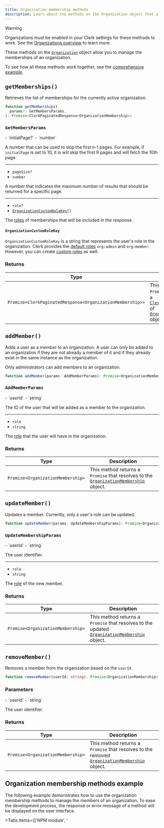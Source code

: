 ```yaml
---
title: Organization membership methods
description: Learn about the methods on the Organization object that allow you to manage the members of an organization.
---
```


> [!WARNING]
> Organizations must be enabled in your Clerk settings for these methods to work. See the [Organizations overview](/docs/organizations/overview#enable-organizations-in-your-application) to learn more.

These methods on the [`Organization`](/docs/references/javascript/organization/organization) object allow you to manage the memberships of an organization.

To see how all these methods work together, see the [comprehensive example](#organization-membership-methods-example).

## `getMemberships()`

Retrieves the list of memberships for the currently active organization.

```typescript
function getMemberships(
  params?: GetMembersParams,
): Promise<ClerkPaginatedResponse<OrganizationMembership>>
```

### `GetMembersParams`

<Properties>
  - `initialPage?`
  - `number`

  A number that can be used to skip the first n-1 pages. For example, if `initialPage` is set to 10, it is will skip the first 9 pages and will fetch the 10th page.

  ---

  - `pageSize?`
  - `number`

  A number that indicates the maximum number of results that should be returned for a specific page.

  ---

  - `role?`
  - <code>[OrganizationCustomRoleKey](#organization-custom-role-key)\[]</code>

  The [roles](/docs/organizations/roles-permissions) of memberships that will be included in the response.
</Properties>

#### `OrganizationCustomRoleKey`

`OrganizationCustomRoleKey` is a string that represents the user's role in the organization. Clerk provides the [default roles](/docs/organizations/roles-permissions#default-roles) `org:admin` and `org:member`. However, you can create [custom roles](/docs/organizations/create-roles-permissions) as well.

### Returns

| Type | Description |
| - | - |
| `Promise<ClerkPaginatedResponse<OrganizationMembership>>` | This method returns a `Promise` that resolves to a [`ClerkPaginatedResponse`][pag-ref] of [`OrganizationMembership`][org-mem-ref] objects. |

## `addMember()`

Adds a user as a member to an organization. A user can only be added to an organization if they are not already a member of it and if they already exist in the same instance as the organization.

Only administrators can add members to an organization.

```typescript
function addMember(params: AddMemberParams): Promise<OrganizationMembership>
```

### `AddMemberParams`

<Properties>
  - `userId`
  - `string`

  The ID of the user that will be added as a member to the organization.

  ---

  - `role`
  - `string`

  The [role](/docs/organizations/roles-permissions) that the user will have in the organization.
</Properties>

### Returns

| Type | Description |
| - | - |
| `Promise<OrganizationMembership>` | This method returns a `Promise` that resolves to the [`OrganizationMembership`][org-mem-ref] object. |

## `updateMember()`

Updates a member. Currently, only a user's role can be updated.

```typescript
function updateMember(params: UpdateMembershipParams): Promise<OrganizationMembership>
```

### `UpdateMembershipParams`

<Properties>
  - `userId`
  - `string`

  The user identifier.

  ---

  - `role`
  - `string`

  The [role](/docs/organizations/roles-permissions) of the new member.
</Properties>

### Returns

| Type | Description |
| - | - |
| `Promise<OrganizationMembership>` | This method returns a `Promise` that resolves to the updated [`OrganizationMembership`][org-mem-ref] object. |

## `removeMember()`

Removes a member from the organization based on the `userId`.

```typescript
function removeMember(userId: string): Promise<OrganizationMembership>
```

### Parameters

<Properties>
  - `userId`
  - `string`

  The user identifier.
</Properties>

### Returns

| Type | Description |
| - | - |
| `Promise<OrganizationMembership>` | This method returns a `Promise` that resolves to the removed [`OrganizationMembership`][org-mem-ref] object. |

## Organization membership methods example

The following example demonstrates how to use the organization membership methods to manage the members of an organization. To ease the development process, the response or error message of a method will be displayed on the user interface.

<Tabs items={['NPM module', '<script>']}>
  <Tab>
    Use the following tabs to view the code necessary for each file.

    <CodeBlockTabs options={["index.html", "main.js"]}>
      ```html {{ filename: 'index.html' }}
      <!doctype html>
      <html lang="en">
        <head>
          <meta charset="UTF-8" />
          <link rel="icon" type="image/svg+xml" href="/vite.svg" />
          <meta name="viewport" content="width=device-width, initial-scale=1.0" />
          <title>Clerk + JavaScript App</title>
          <style>
            /* Style for the table */
            table {
              border-collapse: collapse; /* Collapse borders into a single border */
              border: 1px solid black; /* Border for the entire table */
            }

            /* Style for table cells */
            td,
            th {
              border: 1px solid black; /* Border for each cell */
              padding: 2px; /* Optional: Add padding to cells */
            }
          </style>
        </head>
        <body>
          <div id="app"></div>

          <p id="error-container" hidden>
            Error:
            <span id="error-message"></span>
          </p>

          <h2>Memberships List</h2>
          <table id="memberships_table">
            <thead>
              <tr>
                <th>User ID</th>
                <th>Identifier</th>
                <th>Role</th>
                <th id="update-role-head" hidden>Update role</th>
                <th id="remove-member-head" hidden>Remove member</th>
              </tr>
            </thead>
            <tbody id="memberships_table_body"></tbody>
          </table>

          <div id="add-member-container">
            <h2>Add member</h2>
            <input id="member-user-id" placeholder="Enter member's user ID" />
            <button id="add-member">Add member</button>
          </div>

          <h2>Response:</h2>
          <pre id="response"></pre>

          <script type="module" src="/main.js"></script>
        </body>
      </html>
      ```

      ```js {{ filename: 'main.js', mark: [13, 41, 58, 75] }}
      import { Clerk } from '@clerk/clerk-js'

      // Initialize Clerk with your Clerk publishable key
      const clerk = new Clerk('{{pub_key}}')
      await clerk.load()

      if (clerk.user) {
        // Check for an active organization
        if (clerk.organization) {
          // Render list of organization memberships
          async function renderMemberships(organization, isAdmin) {
            try {
              const { data } = await organization.getMemberships()

              const memberships = data
              console.log(`getMemberships:`, memberships)

              memberships.map((membership) => {
                const membershipTable = document.getElementById('memberships_table')
                const row = membershipTable.insertRow()
                row.insertCell().textContent = membership.publicUserData.userId
                row.insertCell().textContent = membership.publicUserData.identifier
                row.insertCell().textContent = membership.role

                // Add administrative actions:
                // Add and remove a member, and update a member's role.
                if (isAdmin) {
                  // Show add, update, remove member buttons
                  document.getElementById('add-member-container').removeAttribute('hidden')
                  document.getElementById('update-role-head').removeAttribute('hidden')
                  document.getElementById('remove-member-head').removeAttribute('hidden')

                  // Get the user ID of the member
                  const userId = membership.publicUserData.userId

                  // Update a member's role
                  const updateBtn = document.createElement('button')
                  updateBtn.textContent = 'Change role'
                  updateBtn.addEventListener('click', async function (e) {
                    e.preventDefault()
                    const role = membership.role === 'org:admin' ? 'org:member' : 'org:admin'
                    await organization
                      .updateMember({ userId, role })
                      .then((res) => {
                        document.getElementById('response').innerHTML = JSON.stringify(res)
                      })
                      .catch((error) => {
                        document.getElementById('error-container').removeAttribute('hidden')
                        document.getElementById('error-message').innerHTML = error.errors[0].longMessage
                        console.log('An error occurred:', error.errors)
                      })
                  })
                  row.insertCell().appendChild(updateBtn)

                  // Remove a member
                  const removeBtn = document.createElement('button')
                  removeBtn.textContent = 'Remove'
                  removeBtn.addEventListener('click', async function (e) {
                    e.preventDefault()
                    await organization
                      .removeMember(userId)
                      .then((res) => {
                        document.getElementById('response').innerHTML = JSON.stringify(res)
                      })
                      .catch((error) => {
                        document.getElementById('error-container').removeAttribute('hidden')
                        document.getElementById('error-message').innerHTML = error.errors[0].longMessage
                        console.log('An error occurred:', error.errors)
                      })
                  })
                  row.insertCell().appendChild(removeBtn)

                  // Add a new member to the organization
                  document.getElementById('add-member').addEventListener('click', () => {
                    const userId = document.getElementById('member-user-id').value

                    organization
                      .addMember({ userId, role: 'org:member' })
                      .then((res) => {
                        document.getElementById('response').innerHTML = JSON.stringify(res)
                      })
                      .catch((error) => {
                        document.getElementById('error-container').removeAttribute('hidden')
                        document.getElementById('error-message').innerHTML = error.errors[0].longMessage
                        console.log('An error occurred:', error.errors)
                      })
                  })
                }
              })
            } catch (error) {
              document.getElementById('error-container').removeAttribute('hidden')
              document.getElementById('error-message').innerHTML = error.errors[0].longMessage
              console.log('An error occurred:', error.errors)
            }
          }

          /**
           * Checks if a user is an admin of the
           * currently active organization and
           * renders the organization's memberships.
           */
          async function checkAdminAndRenderMemberships() {
            const organizationId = clerk.organization.id

            const { data } = await clerk.user.getOrganizationMemberships()

            const organizationMemberships = data

            const currentMembership = organizationMemberships.find(
              (membership) => membership.organization.id === organizationId,
            )
            const currentOrganization = currentMembership.organization

            if (!currentOrganization) {
              return
            }
            const isAdmin = currentMembership.role === 'org:admin'

            console.log(`Organization:`, currentOrganization)

            renderMemberships(currentOrganization, isAdmin)
          }

          checkAdminAndRenderMemberships()
        } else {
          // If there is no active organization,
          // mount Clerk's <OrganizationSwitcher />
          // to allow the user to set an organization as active
          document.getElementById('app').innerHTML = `
            <h2>Select an organization to set it as active</h2>
            <div id="org-switcher"></div>
          `

          const orgSwitcherDiv = document.getElementById('org-switcher')

          clerk.mountOrganizationSwitcher(orgSwitcherDiv)
        }
      } else {
        document.getElementById('app').innerHTML = `
          <div id="sign-in"></div>
        `

        const signInDiv = document.getElementById('sign-in')

        clerk.mountSignIn(signInDiv)
      }
      ```
    </CodeBlockTabs>
  </Tab>

  <Tab>
    ```html {{ filename: 'index.html', mark: [74, 102, 120, 138] }}
    <!doctype html>
    <html lang="en">
      <head>
        <meta charset="UTF-8" />
        <link rel="icon" type="image/svg+xml" href="/vite.svg" />
        <meta name="viewport" content="width=device-width, initial-scale=1.0" />
        <title>Clerk + JavaScript App</title>
        <style>
          /* Style for the table */
          table {
            border-collapse: collapse; /* Collapse borders into a single border */
            border: 1px solid black; /* Border for the entire table */
          }

          /* Style for table cells */
          td,
          th {
            border: 1px solid black; /* Border for each cell */
            padding: 2px; /* Optional: Add padding to cells */
          }
        </style>
      </head>
      <body>
        <div id="app"></div>

        <p id="error-container" hidden>
          Error:
          <span id="error-message"></span>
        </p>

        <h2>Memberships List</h2>
        <table id="memberships_table">
          <thead>
            <tr>
              <th>User ID</th>
              <th>Identifier</th>
              <th>Role</th>
              <th id="update-role-head" hidden>Update role</th>
              <th id="remove-member-head" hidden>Remove member</th>
            </tr>
          </thead>
          <tbody id="memberships_table_body"></tbody>
        </table>

        <div id="add-member-container">
          <h2>Add member</h2>
          <input id="member-user-id" placeholder="Enter member's user ID" />
          <button id="add-member">Add member</button>
        </div>

        <h2>Response:</h2>
        <pre id="response"></pre>

        <!-- Initialize Clerk with your
        Clerk Publishable key and Frontend API URL -->
        <script
          async
          crossorigin="anonymous"
          data-clerk-publishable-key="{{pub_key}}"
          src="https://{{fapi_url}}/npm/@clerk/clerk-js@latest/dist/clerk.browser.js"
          type="text/javascript"
        ></script>

        <script>
          window.addEventListener('load', async function () {
            await Clerk.load()

            if (Clerk.user) {
              // Check for an active organization
              if (Clerk.organization) {
                // Render list of organization memberships
                async function renderMemberships(organization, isAdmin) {
                  try {
                    const { data } = await organization.getMemberships()

                    const memberships = data
                    console.log(`getMemberships:`, memberships)

                    memberships.map((membership) => {
                      const membershipTable = document.getElementById('memberships_table')
                      const row = membershipTable.insertRow()
                      row.insertCell().textContent = membership.publicUserData.userId
                      row.insertCell().textContent = membership.publicUserData.identifier
                      row.insertCell().textContent = membership.role

                      // Add administrative actions:
                      // Add and remove a member, and update a member's role.
                      if (isAdmin) {
                        // Show add, update, remove member buttons
                        document.getElementById('add-member-container').removeAttribute('hidden')
                        document.getElementById('update-role-head').removeAttribute('hidden')
                        document.getElementById('remove-member-head').removeAttribute('hidden')

                        // Get the user ID of the member
                        const userId = membership.publicUserData.userId

                        // Update a member's role
                        const updateBtn = document.createElement('button')
                        updateBtn.textContent = 'Change role'
                        updateBtn.addEventListener('click', async function (e) {
                          e.preventDefault()
                          const role = membership.role === 'org:admin' ? 'org:member' : 'org:admin'
                          await organization
                            .updateMember({ userId, role })
                            .then((res) => {
                              document.getElementById('response').innerHTML = JSON.stringify(res)
                            })
                            .catch((error) => {
                              document.getElementById('error-container').removeAttribute('hidden')
                              document.getElementById('error-message').innerHTML =
                                error.errors[0].longMessage
                              console.log('An error occurred:', error.errors)
                            })
                        })
                        row.insertCell().appendChild(updateBtn)

                        // Remove a member
                        const removeBtn = document.createElement('button')
                        removeBtn.textContent = 'Remove'
                        removeBtn.addEventListener('click', async function (e) {
                          e.preventDefault()
                          await organization
                            .removeMember(userId)
                            .then((res) => {
                              document.getElementById('response').innerHTML = JSON.stringify(res)
                            })
                            .catch((error) => {
                              document.getElementById('error-container').removeAttribute('hidden')
                              document.getElementById('error-message').innerHTML =
                                error.errors[0].longMessage
                              console.log('An error occurred:', error.errors)
                            })
                        })
                        row.insertCell().appendChild(removeBtn)

                        // Add a new member to the organization
                        document.getElementById('add-member').addEventListener('click', () => {
                          const userId = document.getElementById('member-user-id').value

                          organization
                            .addMember({ userId, role: 'org:member' })
                            .then((res) => {
                              document.getElementById('response').innerHTML = JSON.stringify(res)
                            })
                            .catch((error) => {
                              document.getElementById('error-container').removeAttribute('hidden')
                              document.getElementById('error-message').innerHTML =
                                error.errors[0].longMessage
                              console.log('An error occurred:', error.errors)
                            })
                        })
                      }
                    })
                  } catch (error) {
                    document.getElementById('error-container').removeAttribute('hidden')
                    document.getElementById('error-message').innerHTML = error.errors[0].longMessage
                    console.log('An error occurred:', error.errors)
                  }
                }

                /**
                 * Checks if a user is an admin of the
                 * currently active organization and
                 * renders the organization's memberships.
                 */
                async function checkAdminAndRenderMemberships() {
                  const organizationId = Clerk.organization.id

                  const { data } = await Clerk.user.getOrganizationMemberships()

                  const organizationMemberships = data

                  const currentMembership = organizationMemberships.find(
                    (membership) => membership.organization.id === organizationId,
                  )
                  const currentOrganization = currentMembership.organization

                  if (!currentOrganization) {
                    return
                  }
                  const isAdmin = currentMembership.role === 'org:admin'

                  console.log(`Organization:`, currentOrganization)

                  renderMemberships(currentOrganization, isAdmin)
                }

                checkAdminAndRenderMemberships()
              } else {
                // If there is no active organization,
                // mount Clerk's <OrganizationSwitcher />
                // to allow the user to set an organization as active
                document.getElementById('app').innerHTML = `
                  <h2>Select an organization to set it as active</h2>
                  <div id="org-switcher"></div>
                `

                const orgSwitcherDiv = document.getElementById('org-switcher')

                Clerk.mountOrganizationSwitcher(orgSwitcherDiv)
              }
            } else {
              document.getElementById('app').innerHTML = `
                <div id="sign-in"></div>
              `

              const signInDiv = document.getElementById('sign-in')

              Clerk.mountSignIn(signInDiv)
            }
          })
        </script>
      </body>
    </html>
    ```
  </Tab>
</Tabs>

[pag-ref]: /docs/references/javascript/types/clerk-paginated-response

[org-mem-ref]: /docs/references/javascript/organization-membership
